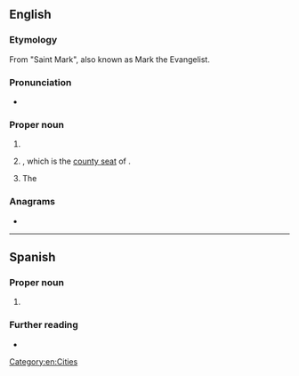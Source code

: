 ==English==
{{wikipedia}}

===Etymology===
From {{der|en|es|-}} "Saint Mark", also known as Mark the Evangelist.

===Pronunciation===
* {{a|US}} {{IPA|/sæn ˈmɑɹkəs/|lang=en}}

===Proper noun===
{{en-proper noun|head=San Marcos}}

# {{w|San Marcos, California}}
# {{w|San Marcos, Texas}}, which is the [[county seat]] of {{l|en|Hays County}}.
# The {{w|San Marcos River}}

===Anagrams===
* {{anagrams|en|mascarons}}

[[Category:en:Cities]]
{{c|en|California, USA|Texas, USA}}

----

==Spanish==

===Proper noun===
{{es-proper noun|m}}

# {{place|es|department|c/Guatemala}}

===Further reading===
* {{pedialite|lang=es|San Marcos (Guatemala)}}
